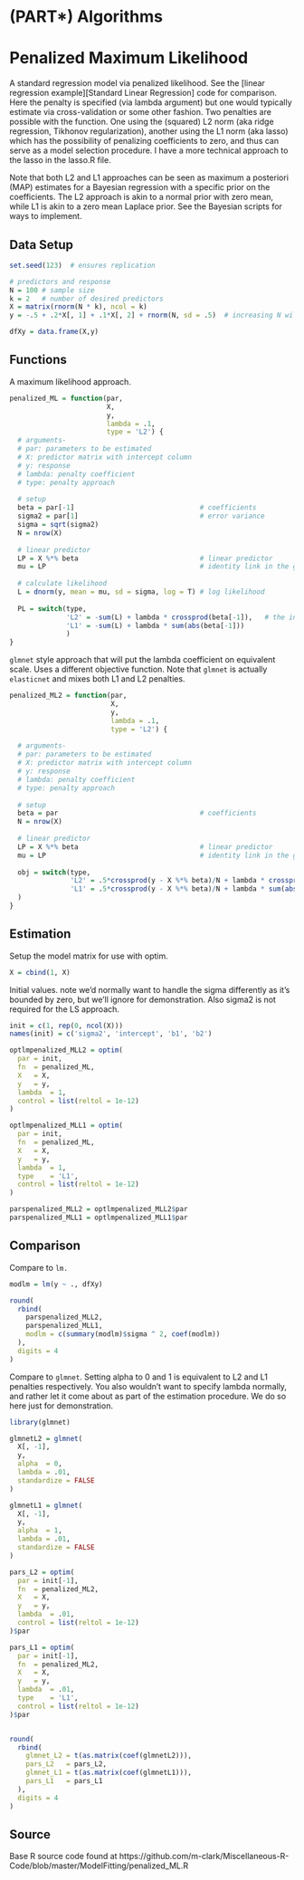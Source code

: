 # (PART\*)  Algorithms {-}


# Penalized Maximum Likelihood



A standard regression model via penalized likelihood.  See the [linear regression example][Standard Linear Regression]
code for comparison. Here the penalty is specified (via lambda argument) but
one would typically estimate via cross-validation or some other fashion. Two
penalties are possible with the function.  One using the (squared) L2 norm
(aka ridge regression, Tikhonov regularization), another using the L1 norm
(aka lasso) which has the possibility of penalizing coefficients to zero, and
thus can serve as a model selection procedure. I have a more technical
approach to the lasso in the lasso.R file.

Note that both L2 and L1 approaches can be seen as maximum a posteriori (MAP)
estimates for a Bayesian regression with a specific prior on the
coefficients. The L2 approach is akin to a normal prior with zero mean, while
L1 is akin to a zero mean Laplace prior.  See the Bayesian scripts for ways
to implement.




##  Data Setup

```r
set.seed(123)  # ensures replication

# predictors and response
N = 100 # sample size
k = 2   # number of desired predictors
X = matrix(rnorm(N * k), ncol = k)  
y = -.5 + .2*X[, 1] + .1*X[, 2] + rnorm(N, sd = .5)  # increasing N will get estimated values closer to these

dfXy = data.frame(X,y)
```






## Functions

A maximum likelihood approach.

```r
penalized_ML = function(par,
                        X,
                        y,
                        lambda = .1,
                        type = 'L2') {
  # arguments- 
  # par: parameters to be estimated
  # X: predictor matrix with intercept column
  # y: response
  # lambda: penalty coefficient
  # type: penalty approach
  
  # setup
  beta = par[-1]                               # coefficients
  sigma2 = par[1]                              # error variance
  sigma = sqrt(sigma2)
  N = nrow(X)
  
  # linear predictor
  LP = X %*% beta                              # linear predictor
  mu = LP                                      # identity link in the glm sense
  
  # calculate likelihood
  L = dnorm(y, mean = mu, sd = sigma, log = T) # log likelihood
  
  PL = switch(type,
              'L2' = -sum(L) + lambda * crossprod(beta[-1]),   # the intercept is not penalized
              'L1' = -sum(L) + lambda * sum(abs(beta[-1]))
              )
}
```





`glmnet` style approach that will put the lambda coefficient on equivalent
scale. Uses a different objective function.  Note that `glmnet` is actually
`elasticnet` and mixes both L1 and L2 penalties.

```r
penalized_ML2 = function(par,
                         X,
                         y,
                         lambda = .1,
                         type = 'L2') {
  
  # arguments- 
  # par: parameters to be estimated
  # X: predictor matrix with intercept column
  # y: response
  # lambda: penalty coefficient
  # type: penalty approach
  
  # setup
  beta = par                                   # coefficients
  N = nrow(X)
  
  # linear predictor
  LP = X %*% beta                              # linear predictor
  mu = LP                                      # identity link in the glm sense
  
  obj = switch(type,
               'L2' = .5*crossprod(y - X %*% beta)/N + lambda * crossprod(beta[-1]),
               'L1' = .5*crossprod(y - X %*% beta)/N + lambda * sum(abs(beta[-1]))
  )
}
```







## Estimation

Setup the model matrix for use with <span class="func" style = "">optim</span>.

```r
X = cbind(1, X)
```



Initial values. note we'd normally want to handle the sigma differently as
it's bounded by zero, but we'll ignore for demonstration. Also sigma2 is not
required for the LS approach.

```r
init = c(1, rep(0, ncol(X)))
names(init) = c('sigma2', 'intercept', 'b1', 'b2')

optlmpenalized_MLL2 = optim(
  par = init,
  fn  = penalized_ML,
  X   = X,
  y   = y,
  lambda  = 1,
  control = list(reltol = 1e-12)
)

optlmpenalized_MLL1 = optim(
  par = init,
  fn  = penalized_ML,
  X   = X,
  y   = y,
  lambda  = 1,
  type    = 'L1',
  control = list(reltol = 1e-12)
)

parspenalized_MLL2 = optlmpenalized_MLL2$par
parspenalized_MLL1 = optlmpenalized_MLL1$par
```






## Comparison
Compare to `lm.`

```r
modlm = lm(y ~ ., dfXy)

round(
  rbind(
    parspenalized_MLL2,
    parspenalized_MLL1,
    modlm = c(summary(modlm)$sigma ^ 2, coef(modlm))
  ), 
  digits = 4
)
```



Compare to `glmnet`. Setting alpha to 0 and 1 is equivalent to L2 and L1
penalties respectively. You also wouldn't want to specify lambda normally,
and rather let it come about as part of the estimation procedure.  We do so
here just for demonstration.


```r
library(glmnet)

glmnetL2 = glmnet(
  X[, -1],
  y,
  alpha  = 0,
  lambda = .01,
  standardize = FALSE
)

glmnetL1 = glmnet(
  X[, -1],
  y,
  alpha  = 1,
  lambda = .01,
  standardize = FALSE
)

pars_L2 = optim(
  par = init[-1],
  fn  = penalized_ML2,
  X   = X,
  y   = y,
  lambda  = .01,
  control = list(reltol = 1e-12)
)$par

pars_L1 = optim(
  par = init[-1],
  fn  = penalized_ML2,
  X   = X,
  y   = y,
  lambda  = .01,
  type    = 'L1',
  control = list(reltol = 1e-12)
)$par


round(
  rbind(
    glmnet_L2 = t(as.matrix(coef(glmnetL2))),
    pars_L2   = pars_L2,
    glmnet_L1 = t(as.matrix(coef(glmnetL1))),
    pars_L1   = pars_L1
  ),
  digits = 4
)
```




## Source
Base R source code found at https://github.com/m-clark/Miscellaneous-R-Code/blob/master/ModelFitting/penalized_ML.R